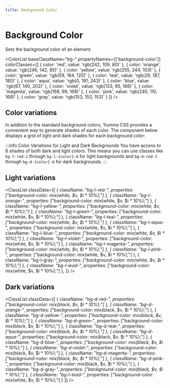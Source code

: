 ```yaml
---
title: Background Color
---
```



# Background Color

Sets the background color of an element.

<ColorList 
  baseClassName="bg-" 
  propertyNames={['background-color']} 
  colorClasses={[
    { color: 'red', value: 'rgb(242, 109, 80)' },
    { color: 'orange', value: 'rgb(246, 142, 85)' },
    { color: 'yellow', value: 'rgb(255, 244, 103)' },
    { color: 'green', value: 'rgb(59, 184, 120)' },
    { color: 'teal', value: 'rgb(26, 187, 180)' },
    { color: 'aqua', value: 'rgb(0, 191, 243)' },
    { color: 'blue', value: 'rgb(67, 140, 202)' },
    { color: 'violet', value: 'rgb(133, 95, 168)' },
    { color: 'magenta', value: 'rgb(168, 99, 168)' },
    { color: 'pink', value: 'rgb(240, 110, 169)' },
    { color: 'gray', value: 'rgb(153, 153, 153)' }
  ]}
/>

## Color variations

In addition to the standard background colors, Yumma CSS provides a convenient way to generate shades of each color. The component below displays a grid of light and dark shades for each background color:

:::info Color Variations for Light and Dark Backgrounds
You have access to 6 shades of both dark and light colors. This means you can use classes like `bg-l-red-1` through `bg-l-{color}-6` for light backgrounds and `bg-d-red-1` through `bg-d-{color}-6` for dark backgrounds.
:::

## Light variations

<ClassList
  classData={[
    {
      className: "bg-l-red-*",
      properties: ["background-color: mix(white, $v, $i * 10%);"]
    },
    {
      className: "bg-l-orange-*",
      properties: ["background-color: mix(white, $v, $i * 10%);"]
    },
    {
      className: "bg-l-yellow-*",
      properties: ["background-color: mix(white, $v, $i * 10%);"]
    },
    {
      className: "bg-l-green-*",
      properties: ["background-color: mix(white, $v, $i * 10%);"]
    },
    {
      className: "bg-l-teal-*",
      properties: ["background-color: mix(white, $v, $i * 10%);"]
    },
    {
      className: "bg-l-aqua-*",
      properties: ["background-color: mix(white, $v, $i * 10%);"]
    },
    {
      className: "bg-l-blue-*",
      properties: ["background-color: mix(white, $v, $i * 10%);"]
    },
    {
      className: "bg-l-violet-*",
      properties: ["background-color: mix(white, $v, $i * 10%);"]
    },
    {
      className: "bg-l-magenta-*",
      properties: ["background-color: mix(white, $v, $i * 10%);"]
    },
    {
      className: "bg-l-pink-*",
      properties: ["background-color: mix(white, $v, $i * 10%);"]
    },
    {
      className: "bg-l-gray-*",
      properties: ["background-color: mix(white, $v, $i * 10%);"]
    },
    {
      className: "bg-l-lead-*",
      properties: ["background-color: mix(white, $v, $i * 10%);"]
    },
  ]}
/>

## Dark variations

<ClassList
  classData={[
    {
      className: "bg-d-red-*",
      properties: ["background-color: mix(black, $v, $i * 10%);"]
    },
    {
      className: "bg-d-orange-*",
      properties: ["background-color: mix(black, $v, $i * 10%);"]
    },
    {
      className: "bg-d-yellow-*",
      properties: ["background-color: mix(black, $v, $i * 10%);"]
    },
    {
      className: "bg-d-green-*",
      properties: ["background-color: mix(black, $v, $i * 10%);"]
    },
    {
      className: "bg-d-teal-*",
      properties: ["background-color: mix(black, $v, $i * 10%);"]
    },
    {
      className: "bg-d-aqua-*",
      properties: ["background-color: mix(black, $v, $i * 10%);"]
    },
    {
      className: "bg-d-blue-*",
      properties: ["background-color: mix(black, $v, $i * 10%);"]
    },
    {
      className: "bg-d-violet-*",
      properties: ["background-color: mix(black, $v, $i * 10%);"]
    },
    {
      className: "bg-d-magenta-*",
      properties: ["background-color: mix(black, $v, $i * 10%);"]
    },
    {
      className: "bg-d-pink-*",
      properties: ["background-color: mix(black, $v, $i * 10%);"]
    },
    {
      className: "bg-d-gray-*",
      properties: ["background-color: mix(black, $v, $i * 10%);"]
    },
    {
      className: "bg-l-lead-*",
      properties: ["background-color: mix(white, $v, $i * 10%);"]
    }
  ]}
/>